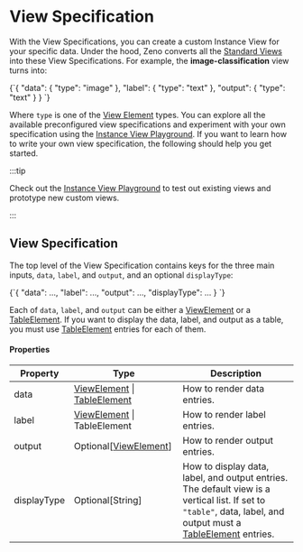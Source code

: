 
# View Specification

With the View Specifications, you can create a custom Instance View for your specific data.
Under the hood, Zeno converts all the [Standard Views](/docs/views/existing) into these View Specifications.
For example, the **image-classification** view turns into:

<CodeBlock language="json">
  {`{
  "data": {
    "type": "image"
  },
  "label": {
    "type": "text"
  },
  "output": {
    "type": "text"
  }
}
`}
</CodeBlock>

Where `type` is one of the [View Element](/docs/views/spec/other) types. You can explore all the available preconfigured view specifications and experiment with your own specification using the [Instance View Playground](https://zeno-ml.github.io/zeno-instance-views/).
If you want to learn how to write your own view specification, the following should help you get started.

:::tip

Check out the [Instance View Playground](https://zeno-ml.github.io/zeno-instance-views/) to test out existing views and prototype new custom views.

:::

## View Specification

The top level of the View Specification contains keys for the three main inputs, `data`, `label`, and `output`, and an optional `displayType`:

<CodeBlock language="json" title="View Specification">
  {`{
  "data": ...,
  "label": ...,
  "output": ...,
  "displayType": ...
}
`}
</CodeBlock>

Each of `data`, `label`, and `output` can be either a [ViewElement](/docs/views/spec/other) or a [TableElement](/docs/views/spec/other). If you want to display the data, label, and output as a table, you must use [TableElement](/docs/views/spec/other) entries for each of them.

#### Properties

| Property    | Type                                                                            | Description                                                                                                                                                                              |
| ----------- | ------------------------------------------------------------------------------- | ---------------------------------------------------------------------------------------------------------------------------------------------------------------------------------------- |
| data        | [ViewElement](/docs/views/spec/other) \| [TableElement](/docs/views/spec/other) | How to render data entries.                                                                                                                                                              |
| label       | [ViewElement](/docs/views/spec/other) \| TableElement                           | How to render label entries.                                                                                                                                                             |
| output      | Optional[[ViewElement](/docs/views/spec/other)]                                 | How to render output entries.                                                                                                                                                            |
| displayType | Optional[String]                                                                | How to display data, label, and output entries. The default view is a vertical list. If set to `"table"`, data, label, and output must a [TableElement](/docs/views/spec/table) entries. |
